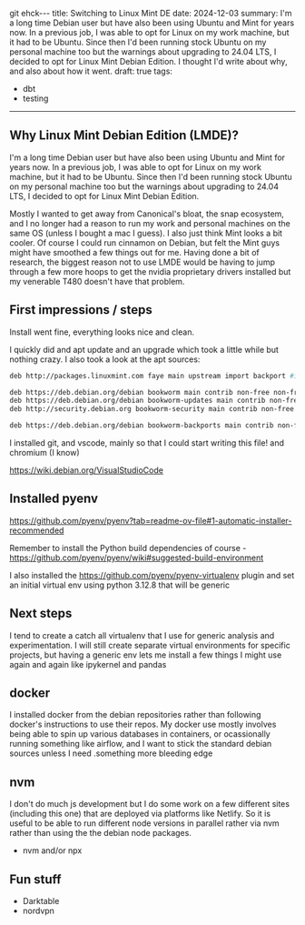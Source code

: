 git ehck---
title: Switching to Linux Mint DE
date: 2024-12-03
summary: I'm a long time Debian user but have also been using Ubuntu and Mint for years now. In a previous job, I was able to opt for Linux on my work machine, but it had to be Ubuntu. Since then I'd been running stock Ubuntu on my personal machine too but the warnings about upgrading to 24.04 LTS, I decided to opt for Linux Mint Debian Edition. I thought I'd write about why, and also about how it went.
draft: true
tags:
  - dbt
  - testing
---

## Why Linux Mint Debian Edition (LMDE)? 

I'm a long time Debian user but have also been using Ubuntu and Mint for years now. In a previous job, I was able to opt for Linux on my work machine, but it had to be Ubuntu. Since then I'd been running stock Ubuntu on my personal machine too but the warnings about upgrading to 24.04 LTS, I decided to opt for Linux Mint Debian Edition.

Mostly I wanted to get away from Canonical's bloat, the snap ecosystem, and I no longer had a reason to run my work and personal machines on the same OS (unless I bought a mac I guess). I also just think Mint looks a bit cooler. Of course I could run cinnamon on Debian, but felt the Mint guys might have smoothed a few things out for me. Having done a bit of research, the biggest reason not to use LMDE would be having to jump through a few more hoops to get the nvidia proprietary drivers installed but my venerable T480 doesn't have that problem.

## First impressions / steps

Install went fine, everything looks nice and clean.

I quickly did and apt update and an upgrade which took a little while but nothing crazy. I also took a look at the apt sources:

```bash
deb http://packages.linuxmint.com faye main upstream import backport #id:linuxmint_main

deb https://deb.debian.org/debian bookworm main contrib non-free non-free-firmware
deb https://deb.debian.org/debian bookworm-updates main contrib non-free non-free-firmware
deb http://security.debian.org bookworm-security main contrib non-free non-free-firmware

deb https://deb.debian.org/debian bookworm-backports main contrib non-free non-free-firmware
```

I installed git, and vscode, mainly so that I could start writing this file! and chromium (I know)

https://wiki.debian.org/VisualStudioCode

## Installed pyenv

https://github.com/pyenv/pyenv?tab=readme-ov-file#1-automatic-installer-recommended

Remember to install the Python build dependencies of course - https://github.com/pyenv/pyenv/wiki#suggested-build-environment

I also installed the https://github.com/pyenv/pyenv-virtualenv plugin and set an initial virtual env using python 3.12.8 that will be generic 
## Next steps

I tend to create a catch all virtualenv that I use for generic analysis and experimentation. I will still create separate virtual environments for specific projects, but having a generic env lets me install a few things I might use again and again like ipykernel and pandas 

## docker

I installed docker from the debian repositories rather than following docker's instructions to use their repos. My docker use mostly involves being able to spin up various databases in containers, or ocassionally running something like airflow, and I want to stick the standard debian sources unless I need .something more bleeding edge

## nvm

I don't do much js development but I do some work on a few different sites (including this one) that are deployed via platforms like Netlify. So it is useful to be able to run different node versions in parallel rather via nvm rather than using the the debian node packages. 


+ nvm and/or npx 


## Fun stuff

+ Darktable
+ nordvpn
